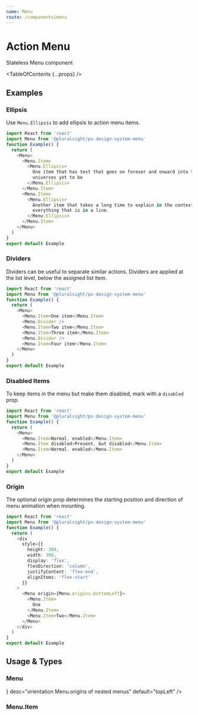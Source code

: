 ```yaml
---
name: Menu
route: /components/menu
---
```



# Action Menu

<Intro>Stateless Menu component</Intro>

<TableOfContents {...props} />

## Examples

### Ellipsis

Use `Menu.Ellipsis` to add ellipsis to action menu items.

```typescript
import React from 'react'
import Menu from '@pluralsight/ps-design-system-menu'
function Example() {
  return (
    <Menu>
      <Menu.Item>
        <Menu.Ellipsis>
          One item that has text that goes on forever and onward into the
          universes yet to be
        </Menu.Ellipsis>
      </Menu.Item>
      <Menu.Item>
        <Menu.Ellipsis>
          Another item that takes a long time to explain in the context of
          everything that is in a line.
        </Menu.Ellipsis>
      </Menu.Item>
    </Menu>
  )
}
export default Example
```

### Dividers

Dividers can be useful to separate similar actions. Dividers are applied
at the list level, below the assigned list item.

```typescript
import React from 'react'
import Menu from '@pluralsight/ps-design-system-menu'
function Example() {
  return (
    <Menu>
      <Menu.Item>One item</Menu.Item>
      <Menu.Divider />
      <Menu.Item>Two item</Menu.Item>
      <Menu.Item>Three item</Menu.Item>
      <Menu.Divider />
      <Menu.Item>Four item</Menu.Item>
    </Menu>
  )
}
export default Example
```

### Disabled Items

To keep items in the menu but make them disabled, mark with a `disabled` prop.

```typescript
import React from 'react'
import Menu from '@pluralsight/ps-design-system-menu'
function Example() {
  return (
    <Menu>
      <Menu.Item>Normal, enabled</Menu.Item>
      <Menu.Item disabled>Present, but disabled</Menu.Item>
      <Menu.Item>Normal, enabled</Menu.Item>
    </Menu>
  )
}
export default Example
```

### Origin

The optional origin prop determines the starting position and direction of menu animation when mounting.

```typescript
import React from 'react'
import Menu from '@pluralsight/ps-design-system-menu'
function Example() {
  return (
    <div
      style={{
        height: 300,
        width: 300,
        display: 'flex',
        flexDirection: 'column',
        justifyContent: 'flex-end',
        alignItems: 'flex-start'
      }}
    >
      <Menu origin={Menu.origins.bottomLeft}>
        <Menu.Item>
          One
        </Menu.Item>
        <Menu.Item>Two</Menu.Item>
      </Menu>
    </div>
  )
}
export default Example
```

## Usage & Types

<Usage
  install="npm install @pluralsight/ps-design-system-menu"
  import="import Menu from '@pluralsight/ps-design-system-menu'"
  packageName="menu"
  version={props.version}
/>

### Menu

<TypesTable>
  <TypesProp
    name="onClick"
    type="(Event, value) => void"
    desc="triggered when an item selected via click, enter or space"
  />
  <TypesProp
    name="origin"
    type={<TypesEnum enum={Menu.origins} />}
    desc="orientation Menu.origins of nested menus"
    default="topLeft"
  />
   <TypesProp
    name="role"
    type="string"
    desc="Useful when you want to change accessibility props to, listbox, for example"
    default="menu"
  />
</TypesTable>

### Menu.Item

<TypesTable>
  <TypesProp
    name="active"
    type="boolean"
    desc="Toggles active feedback styles"
    default={false}
  />
  <TypesProp
    name="as"
    type="string"
    desc="Menu item default tag"
    default="button"
  />
  <TypesProp
    name="disabled"
    type="boolean"
    desc="visually disabled, non-interactive"
  />
  <TypesProp
    name="onClick"
    type="(Event, value) => void"
    desc="override default onClick behavior passed to Menu.props.onClick"
  />
  <TypesProp
    name="onKeyDown"
    type="React.KeyboardEventHandler"
    desc="Useful for when you want custom behavior such as e.stopPropagation() to prevent bubbling "
  />
  <TypesProp
    name="onItemBlur"
    type="React.FocusEventHandler"
    desc="Called when the ListItem is blurred"
  />
  <TypesProp
    name="onItemFocus"
    type="React.FocusEventHandler"
    desc="Called when the ListItem is focused"
  />
  <TypesProp
    name="role"
    type="string"
    desc="Useful when you want to change accessibility props to option for example"
    default="menuitem"
  />
  <TypesProp
    name="value"
    type="string | number"
    desc="value sent to Menu#onClick"
    default="''"
  />
</TypesTable>
